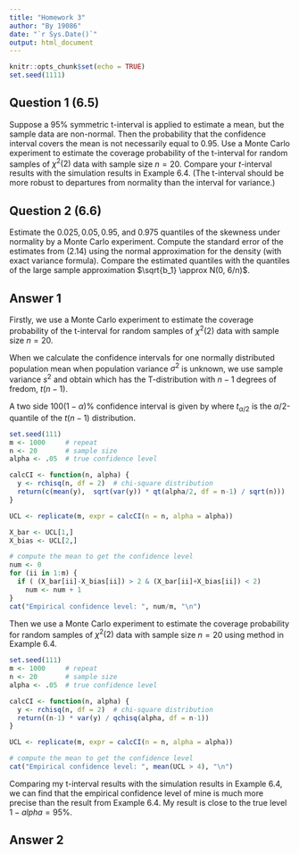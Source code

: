 ```yaml
---
title: "Homework 3"
author: "By 19086"
date: "`r Sys.Date()`"
output: html_document
---
```


```r
knitr::opts_chunk$set(echo = TRUE)
set.seed(1111)
```

## Question 1 (6.5)
Suppose a $95\%$ symmetric t-interval is applied to estimate a mean, but the sample data are non-normal. 
Then the probability that the confidence interval covers the mean is not necessarily equal to $0.95$. 
Use a Monte Carlo experiment to estimate the coverage probability of the t-interval for random samples of $\chi^2(2)$ data with sample size $n = 20$. 
Compare your $t$-interval results with the simulation results in Example 6.4. 
(The t-interval should be more robust to departures from normality than the interval for variance.) 

## Question 2 (6.6)
Estimate the $0.025, 0.05, 0.95$, and $0.975$ quantiles of the skewness \sqrt{b_1} under normality by a Monte Carlo experiment. 
Compute the standard error of the estimates from (2.14) using the normal approximation for the density (with exact variance formula). 
Compare the estimated quantiles with the quantiles of the large sample approximation $\sqrt{b_1} \approx N(0, 6/n)$.

## Answer 1
Firstly, we use a Monte Carlo experiment to estimate the coverage probability of the t-interval for random samples of $\chi^2(2)$ data with sample size $n=20$. 

When we calculate the confidence intervals for one normally distributed population mean when population variance $\sigma^2$ is unknown, we use sample variance $s^2$ and obtain
\begin{equation}
  t = \frac{\bar{X} - \mu}{s/\sqrt{n}}
\end{equation}
which has the T-distribution with $n-1$ degrees of fredom, $t(n-1)$. 

A two side $100(1-\alpha)\%$ confidence interval is given by
\begin{equation}
  (\bar{X} - t_{\alpha/2} \cdot \frac{s}{\sqrt{n}}, \bar{X} + t_{\alpha/2} \cdot \frac{s}{\sqrt{n}})
\end{equation}
where $t_{\alpha/2}$ is the $\alpha/2$-quantile of the $t(n − 1)$ distribution.

```r
set.seed(111)
m <- 1000     # repeat
n <- 20       # sample size
alpha <- .05  # true confidence level

calcCI <- function(n, alpha) {
  y <- rchisq(n, df = 2)  # chi-square distribution
  return(c(mean(y),  sqrt(var(y)) * qt(alpha/2, df = n-1) / sqrt(n)))
}

UCL <- replicate(m, expr = calcCI(n = n, alpha = alpha))

X_bar <- UCL[1,]
X_bias <- UCL[2,]

# compute the mean to get the confidence level
num <- 0
for (ii in 1:m) {
  if ( (X_bar[ii]-X_bias[ii]) > 2 & (X_bar[ii]+X_bias[ii]) < 2)
    num <- num + 1
}
cat("Empirical confidence level: ", num/m, "\n")
```

Then we use a Monte Carlo experiment to estimate the coverage probability for random samples of $\chi^2(2)$ data with sample size $n=20$ using method in Example 6.4.

```r
set.seed(111)
m <- 1000     # repeat
n <- 20       # sample size
alpha <- .05  # true confidence level

calcCI <- function(n, alpha) {
  y <- rchisq(n, df = 2)  # chi-square distribution
  return((n-1) * var(y) / qchisq(alpha, df = n-1))
}

UCL <- replicate(m, expr = calcCI(n = n, alpha = alpha))

# compute the mean to get the confidence level
cat("Empirical confidence level: ", mean(UCL > 4), "\n")
```
Comparing my t-interval results with the simulation results in Example 6.4, we can find that the empirical confidence level of mine is much more precise than the result from Example 6.4. My result is close to the true level $1-alpha=95\%$. 


## Answer 2
